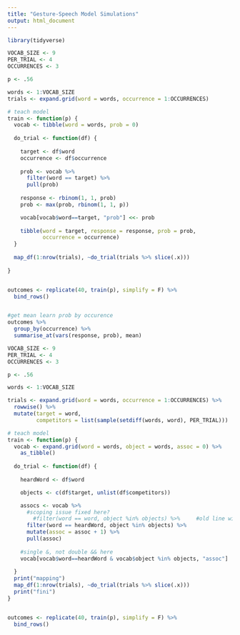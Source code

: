 ```yaml
---
title: "Gesture-Speech Model Simulations"
output: html_document
---
```


```r
library(tidyverse)
```

```r
VOCAB_SIZE <- 9
PER_TRIAL <- 4
OCCURRENCES <- 3

p <- .56

words <- 1:VOCAB_SIZE
trials <- expand.grid(word = words, occurrence = 1:OCCURRENCES)

# teach model
train <- function(p) {
  vocab <- tibble(word = words, prob = 0)
 
  do_trial <- function(df) {
    
    target <- df$word
    occurrence <- df$occurrence
    
    prob <- vocab %>% 
      filter(word == target) %>%
      pull(prob)
    
    response <- rbinom(1, 1, prob)
    prob <- max(prob, rbinom(1, 1, p))

    vocab[vocab$word==target, "prob"] <<- prob 
    
    tibble(word = target, response = response, prob = prob, 
           occurrence = occurrence)
  } 
  
  map_df(1:nrow(trials), ~do_trial(trials %>% slice(.x)))
  
}


outcomes <- replicate(40, train(p), simplify = F) %>%
  bind_rows() 


#get mean learn prob by occurence
outcomes %>%
  group_by(occurrence) %>%
  summarise_at(vars(response, prob), mean)
```

```r
VOCAB_SIZE <- 9
PER_TRIAL <- 4
OCCURRENCES <- 3

p <- .56

words <- 1:VOCAB_SIZE

trials <- expand.grid(word = words, occurrence = 1:OCCURRENCES) %>%
  rowwise() %>%
  mutate(target = word, 
         competitors = list(sample(setdiff(words, word), PER_TRIAL)))

# teach model
train <- function(p) {
  vocab <- expand.grid(word = words, object = words, assoc = 0) %>%
    as_tibble()
  
  do_trial <- function(df) {
    
    heardWord <- df$word

    objects <- c(df$target, unlist(df$competitors))

    assocs <- vocab %>% 
      #scoping issue fixed here?
        #filter(word == word, object %in% objects) %>%     #old line with scoping error
      filter(word == heardWord, object %in% objects) %>%
      mutate(assoc = assoc + 1) %>%
      pull(assoc)
      
    #single &, not double && here
    vocab[vocab$word==heardWord & vocab$object %in% objects, "assoc"]  <<- assocs 
      
  } 
  print("mapping")
  map_df(1:nrow(trials), ~do_trial(trials %>% slice(.x)))
  print("fini")
}


outcomes <- replicate(40, train(p), simplify = F) %>%
  bind_rows() 

```
